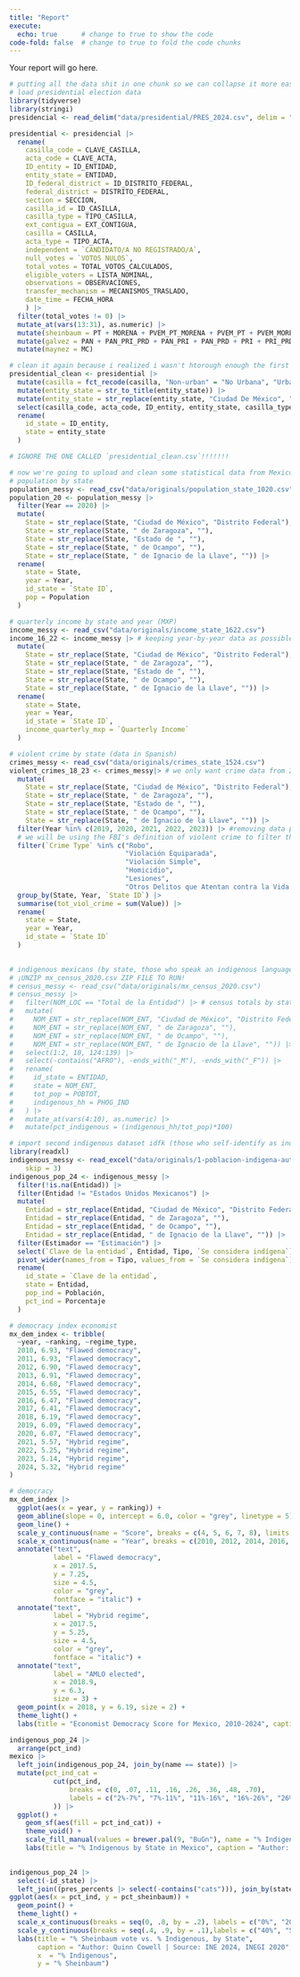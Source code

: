 ```yaml
---
title: "Report"
execute: 
  echo: true      # change to true to show the code
code-fold: false  # change to true to fold the code chunks
---
```


Your report will go here.

```r
# putting all the data shit in one chunk so we can collapse it more easily later
# load presidential election data
library(tidyverse)
library(stringi)
presidencial <- read_delim("data/presidential/PRES_2024.csv", delim = "|", skip = 6, locale = locale(encoding = "latin1"))

presidential <- presidencial |>
  rename(
    casilla_code = CLAVE_CASILLA,
    acta_code = CLAVE_ACTA,
    ID_entity = ID_ENTIDAD,
    entity_state = ENTIDAD,
    ID_federal_district = ID_DISTRITO_FEDERAL,
    federal_district = DISTRITO_FEDERAL,
    section = SECCION,
    casilla_id = ID_CASILLA,
    casilla_type = TIPO_CASILLA,
    ext_contigua = EXT_CONTIGUA,
    casilla = CASILLA,
    acta_type = TIPO_ACTA,
    independent = `CANDIDATO/A NO REGISTRADO/A`,
    null_votes = `VOTOS NULOS`,
    total_votes = TOTAL_VOTOS_CALCULADOS,
    eligible_voters = LISTA_NOMINAL,
    observations = OBSERVACIONES,
    transfer_mechanism = MECANISMOS_TRASLADO,
    date_time = FECHA_HORA
    ) |>
  filter(total_votes != 0) |>
  mutate_at(vars(13:31), as.numeric) |>
  mutate(sheinbaum = PT + MORENA + PVEM_PT_MORENA + PVEM_PT + PVEM_MORENA + PT_MORENA + PVEM) |>
  mutate(galvez = PAN + PAN_PRI_PRD + PAN_PRI + PAN_PRD + PRI + PRI_PRD + PRD) |>
  mutate(maynez = MC)

# clean it again because i realized i wasn't htorough enough the first time but i used the original dataset in my eda
presidential_clean <- presidential |>
  mutate(casilla = fct_recode(casilla, "Non-urban" = "No Urbana", "Urban" = "Urbana")) |>
  mutate(entity_state = str_to_title(entity_state)) |>
  mutate(entity_state = str_replace(entity_state, "Ciudad De México", "Distrito Federal")) |>
  select(casilla_code, acta_code, ID_entity, entity_state, casilla_type, casilla, independent, null_votes, total_votes, eligible_voters, sheinbaum, galvez, maynez) |>
  rename(
    id_state = ID_entity,
    state = entity_state
  )

# IGNORE THE ONE CALLED `presidential_clean.csv`!!!!!!!

# now we're going to upload and clean some statistical data from Mexico
# population by state
population_messy <- read_csv("data/originals/population_state_1020.csv")
population_20 <- population_messy |>
  filter(Year == 2020) |>
  mutate(
    State = str_replace(State, "Ciudad de México", "Distrito Federal"),
    State = str_replace(State, " de Zaragoza", ""),
    State = str_replace(State, "Estado de ", ""),
    State = str_replace(State, " de Ocampo", ""),
    State = str_replace(State, " de Ignacio de la Llave", "")) |>
  rename(
    state = State,
    year = Year,
    id_state = `State ID`,
    pop = Population
  )

# quarterly income by state and year (MXP)
income_messy <- read_csv("data/originals/income_state_1622.csv")
income_16_22 <- income_messy |> # keeping year-by-year data as possible analysis tool
  mutate(
    State = str_replace(State, "Ciudad de México", "Distrito Federal"),
    State = str_replace(State, " de Zaragoza", ""),
    State = str_replace(State, "Estado de ", ""),
    State = str_replace(State, " de Ocampo", ""),
    State = str_replace(State, " de Ignacio de la Llave", "")) |>
  rename(
    state = State,
    year = Year,
    id_state = `State ID`,
    income_quarterly_mxp = `Quarterly Income`
  )

# violent crime by state (data in Spanish)
crimes_messy <- read_csv("data/originals/crimes_state_1524.csv")
violent_crimes_18_23 <- crimes_messy|> # we only want crime data from 2023 as it was before the election, possible avg after 2018
  mutate(
    State = str_replace(State, "Ciudad de México", "Distrito Federal"),
    State = str_replace(State, " de Zaragoza", ""),
    State = str_replace(State, "Estado de ", ""),
    State = str_replace(State, " de Ocampo", ""),
    State = str_replace(State, " de Ignacio de la Llave", "")) |>
  filter(Year %in% c(2019, 2020, 2021, 2022, 2023)) |> #removing data pre-AMLO + election years
  # we will be using the FBI's definition of violent crime to filter the list
  filter(`Crime Type` %in% c("Robo", 
                             "Violación Equiparada", 
                             "Violación Simple", 
                             "Homicidio", 
                             "Lesiones", 
                             "Otros Delitos que Atentan contra la Vida y la Integridad Corporal")) |>
  group_by(State, Year, `State ID`) |>
  summarise(tot_viol_crime = sum(Value)) |>
  rename(
    state = State,
    year = Year,
    id_state = `State ID`
  )
  

# indigenous mexicans (by state, those who speak an indigenous language)
# ¡UNZIP mx_census_2020.csv ZIP FILE TO RUN!
# census_messy <- read_csv("data/originals/mx_census_2020.csv")
# census_messy |>
#   filter(NOM_LOC == "Total de la Entidad") |> # census totals by state
#   mutate(
#     NOM_ENT = str_replace(NOM_ENT, "Ciudad de México", "Distrito Federal"),
#     NOM_ENT = str_replace(NOM_ENT, " de Zaragoza", ""),
#     NOM_ENT = str_replace(NOM_ENT, " de Ocampo", ""),
#     NOM_ENT = str_replace(NOM_ENT, " de Ignacio de la Llave", "")) |>
#   select(1:2, 10, 124:139) |>
#   select(-contains("AFRO"), -ends_with("_M"), -ends_with("_F")) |>
#   rename(
#     id_state = ENTIDAD,
#     state = NOM_ENT,
#     tot_pop = POBTOT,
#     indigenous_hh = PHOG_IND
#   ) |>
#   mutate_at(vars(4:10), as.numeric) |>
#   mutate(pct_indigenous = (indigenous_hh/tot_pop)*100)

# import second indigenous dataset idfk (those who self-identify as indigenous)
library(readxl)
indigenous_messy <- read_excel("data/originals/1-poblacion-indigena-autoadscrita-nacional-y-por-entidad-federativa-muestra-censal-2020.xlsx", 
    skip = 3)
indigenous_pop_24 <- indigenous_messy |>
  filter(!is.na(Entidad)) |>
  filter(Entidad != "Estados Unidos Mexicanos") |>
  mutate(
    Entidad = str_replace(Entidad, "Ciudad de México", "Distrito Federal"),
    Entidad = str_replace(Entidad, " de Zaragoza", ""),
    Entidad = str_replace(Entidad, " de Ocampo", ""),
    Entidad = str_replace(Entidad, " de Ignacio de la Llave", "")) |>
  filter(Estimador == "Estimación") |>
  select(`Clave de la entidad`, Entidad, Tipo, `Se considera indígena`) |>
  pivot_wider(names_from = Tipo, values_from = `Se considera indígena`) |>
  rename(
    id_state = `Clave de la entidad`,
    state = Entidad,
    pop_ind = Población,
    pct_ind = Porcentaje
  )

# democracy index economist
mx_dem_index <- tribble(
  ~year, ~ranking, ~regime_type,
  2010, 6.93, "Flawed democracy",
  2011, 6.93, "Flawed democracy",
  2012, 6.90, "Flawed democracy",
  2013, 6.91, "Flawed democracy",
  2014, 6.68, "Flawed democracy",
  2015, 6.55, "Flawed democracy",
  2016, 6.47, "Flawed democracy",
  2017, 6.41, "Flawed democracy",
  2018, 6.19, "Flawed democracy",
  2019, 6.09, "Flawed democracy",
  2020, 6.07, "Flawed democracy",
  2021, 5.57, "Hybrid regime",
  2022, 5.25, "Hybrid regime",
  2023, 5.14, "Hybrid regime",
  2024, 5.32, "Hybrid regime"
)
```
```r
# democracy 
mx_dem_index |>
  ggplot(aes(x = year, y = ranking)) +
  geom_abline(slope = 0, intercept = 6.0, color = "grey", linetype = 5) +
  geom_line() +
  scale_y_continuous(name = "Score", breaks = c(4, 5, 6, 7, 8), limits = c(4, 8)) +
  scale_x_continuous(name = "Year", breaks = c(2010, 2012, 2014, 2016, 2018, 2020, 2022, 2024)) +
  annotate("text", 
           label = "Flawed democracy", 
           x = 2017.5, 
           y = 7.25, 
           size = 4.5, 
           color = "grey", 
           fontface = "italic") +
  annotate("text", 
           label = "Hybrid regime", 
           x = 2017.5, 
           y = 5.25, 
           size = 4.5, 
           color = "grey", 
           fontface = "italic") +
  annotate("text",
           label = "AMLO elected",
           x = 2018.9,
           y = 6.3,
           size = 3) +
  geom_point(x = 2018, y = 6.19, size = 2) +
  theme_light() +
  labs(title = "Economist Democracy Score for Mexico, 2010-2024", caption = "Author: Quinn Cowell | Source: Economist Group 2024")
```


```r
indigenous_pop_24 |>
  arrange(pct_ind)
mexico |>
  left_join(indigenous_pop_24, join_by(name == state)) |>
  mutate(pct_ind_cat = 
           cut(pct_ind,
               breaks = c(0, .07, .11, .16, .26, .36, .48, .70),
               labels = c("2%-7%", "7%-11%", "11%-16%", "16%-26%", "26%-36%", "36%-48%", "48%-69%")
           )) |>
  ggplot() +
    geom_sf(aes(fill = pct_ind_cat)) +
    theme_void() +
    scale_fill_manual(values = brewer.pal(9, "BuGn"), name = "% Indigenous", na.translate = FALSE) +
    labs(title = "% Indigenous by State in Mexico", caption = "Author: Quinn Cowell | Source: INEGI 2020")
  
```

```r
indigenous_pop_24 |>
  select(-id_state) |>
  left_join((pres_percents |> select(-contains("cats"))), join_by(state == entity_state)) |>
ggplot(aes(x = pct_ind, y = pct_sheinbaum)) +
  geom_point() +
  theme_light() +
  scale_x_continuous(breaks = seq(0, .8, by = .2), labels = c("0%", "20%", "40%", "60%", "80%")) +
  scale_y_continuous(breaks = seq(.4, .9, by = .1),labels = c("40%", "50%", "60%", "70%", "80%", "90%")) +
  labs(title = "% Sheinbaum vote vs. % Indigenous, by State",
       caption = "Author: Quinn Cowell | Source: INE 2024, INEGI 2020",
       x  = "% Indigenous",
       y = "% Sheinbaum")
```


